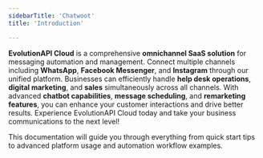 ```yaml
---
sidebarTitle: 'Chatwoot'
title: 'Introduction'

---
```


**EvolutionAPI Cloud** is a comprehensive **omnichannel SaaS solution** for messaging automation and management. Connect multiple channels including **WhatsApp**, **Facebook Messenger**, and **Instagram** through our unified platform. Businesses can efficiently handle **help desk operations**, **digital marketing**, and **sales** simultaneously across all channels. With advanced **chatbot capabilities**, **message scheduling**, and **remarketing features**, you can enhance your customer interactions and drive better results. Experience EvolutionAPI Cloud today and take your business communications to the next level!

This documentation will guide you through everything from quick start tips to advanced platform usage and automation workflow examples.


